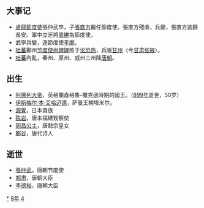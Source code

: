 {{Unreferenced|time=2021-06-12T06:01:25+00:00}}
{{yearTOC|849|唐'''[[大中|大中]]三年'''；南诏'''[[天启_(南诏)|天启]]十年'''；日本'''[[嘉祥_(日本)|嘉祥]]二年'''；渤海国'''[[咸和_(渤海)|咸和]]十九年'''}}

== 大事记 ==
*[[盧龍節度使|盧龍節度使]]張仲武卒，子[[張直方|張直方]]繼任節度使。張直方殘虐，兵變，張直方逃歸長安。軍中立牙將[[周綝|周綝]]為節度使。
*武寧兵變，逐節度使[[李廓|李廓]]。　
*[[吐蕃|吐蕃]]鄯州[[节度使|节度使]][[尚婢婢|尚婢婢]]败于[[论恐热|论恐热]]，兵驱[[甘州|甘州]]（今[[甘肃|甘肃]][[张掖|张掖]]）。
*[[吐蕃|吐蕃]]內亂，秦州、原州、威州三州降[[唐朝|唐朝]]。

== 出生 ==
*[[阿佛列大帝|阿佛列大帝]]，英格蘭盎格魯-撒克遜時期的國王。（[[899年|899年]]逝世，50岁）
*[[伊斯梅尔·本·艾哈迈德|伊斯梅尔·本·艾哈迈德]]，萨曼王朝埃米尔。
*[[源覺|源覺]]，日本貴族
*[[陈岩|陈岩]]，唐末福建观察使
*[[同昌公主|同昌公主]]，唐懿宗皇女
*[[鄭谷|鄭谷]]，唐代诗人
== 逝世 ==
*[[張仲武|張仲武]]，唐朝节度使
*[[郑肃|郑肃]]，唐朝大臣
*[[李德裕|李德裕]]，唐朝大臣

{{Wikisource year mention}}

[[Category:849年|*]]
[[Category:840年代|9年]]
[[Category:9世纪各年|4]]